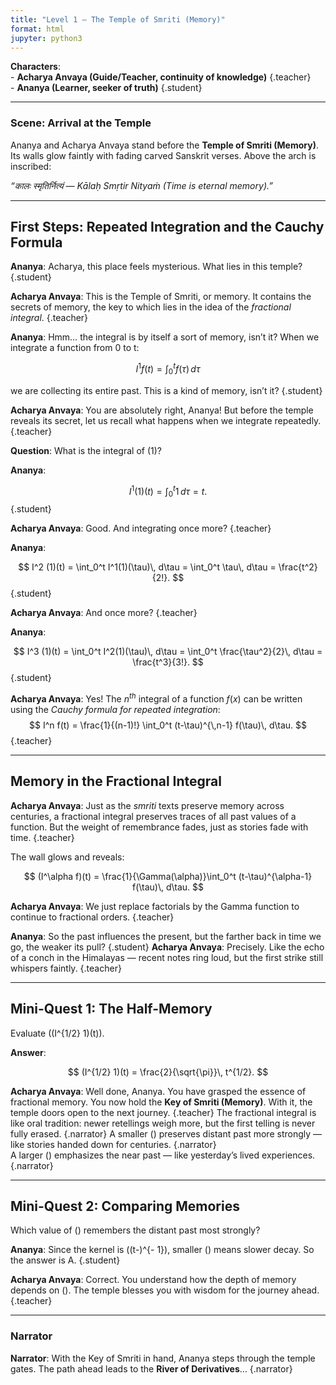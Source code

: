 ```yaml
---
title: "Level 1 – The Temple of Smriti (Memory)"
format: html
jupyter: python3
---
```


**Characters**:  
- **Acharya Anvaya (Guide/Teacher, continuity of knowledge)**
 {.teacher}  
- **Ananya (Learner, seeker of truth)**
 {.student}  

---

### Scene: Arrival at the Temple

Ananya and Acharya Anvaya stand before the **Temple of Smriti (Memory)**. Its walls glow faintly with fading carved Sanskrit verses. Above the arch is inscribed:  

*"कालः स्मृतिर्नित्यं — Kālaḥ Smṛtir Nityaṁ (Time is eternal memory)."*

---

## First Steps: Repeated Integration and the Cauchy Formula

**Ananya**: Acharya, this place feels mysterious. What lies in this temple?
 {.student}

**Acharya Anvaya**: This is the Temple of Smriti, or memory. It contains the secrets of memory, the key to which lies in the idea of the *fractional integral*.
 {.teacher}

**Ananya**: Hmm… the integral is by itself a sort of memory, isn’t it? When we integrate a function from 0 to t:  

$$
I^1 f(t) = \int_{0}^{t} f(\tau)\, d\tau
$$

we are collecting its entire past. This is a kind of memory, isn’t it?
 {.student}

**Acharya Anvaya**: You are absolutely right, Ananya! But before the temple reveals its secret, let us recall what happens when we integrate repeatedly.
 {.teacher}

**Question**: What is the integral of \(1\)?  

**Ananya**:  

$$
I^1 (1)(t) = \int_0^t 1\, d\tau = t.
$$ {.student}

**Acharya Anvaya**: Good. And integrating once more?
 {.teacher}

**Ananya**:  

$$
I^2 (1)(t) = \int_0^t I^1(1)(\tau)\, d\tau = \int_0^t \tau\, d\tau = \frac{t^2}{2!}.
$$
 {.student}

**Acharya Anvaya**: And once more?
 {.teacher}

**Ananya**:  

$$
I^3 (1)(t) = \int_0^t I^2(1)(\tau)\, d\tau = \int_0^t \frac{\tau^2}{2}\, d\tau = \frac{t^3}{3!}.
$$
 {.student}

**Acharya Anvaya**: Yes! The $n^{th}$ integral of a function $f(x)$ can be written using the *Cauchy formula for repeated integration*:  
$$
I^n f(t) = \frac{1}{(n-1)!} \int_0^t (t-\tau)^{\,n-1} f(\tau)\, d\tau.
$$
 {.teacher}

---

## Memory in the Fractional Integral

**Acharya Anvaya**: Just as the *smriti* texts preserve memory across centuries, a fractional integral preserves traces of all past values of a function. But the weight of remembrance fades, just as stories fade with time.
 {.teacher}


The wall glows and reveals:  

$$
(I^\alpha f)(t) = \frac{1}{\Gamma(\alpha)}\int_0^t (t-\tau)^{\alpha-1} f(\tau)\, d\tau.
$$

**Acharya Anvaya**: We just replace factorials by the Gamma function to continue to fractional orders.
 {.teacher}

**Ananya**: So the past influences the present, but the farther back in time we go, the weaker its pull?
 {.student}
**Acharya Anvaya**: Precisely. Like the echo of a conch in the Himalayas — recent notes ring loud, but the first strike still whispers faintly.
 {.teacher}

---

## Mini-Quest 1: The Half-Memory

Evaluate \((I^{1/2} 1)(t)\).  

**Answer**:  

$$
(I^{1/2} 1)(t) = \frac{2}{\sqrt{\pi}}\, t^{1/2}.
$$

**Acharya Anvaya**: Well done, Ananya. You have grasped the essence of fractional memory. You now hold the **Key of Smriti (Memory)**. With it, the temple doors open to the next journey.
 {.teacher}
The fractional integral is like oral tradition: newer retellings weigh more, but the first telling is never fully erased.
 {.narrator}
A smaller \(\alpha\) preserves distant past more strongly — like stories handed down for centuries.
 {.narrator}  
A larger \(\alpha\) emphasizes the near past — like yesterday’s lived experiences.
 {.narrator}

---

## Mini-Quest 2: Comparing Memories

Which value of \(\alpha\) remembers the distant past most strongly?  

\begin{itemize}
  \item Choice A: \(\alpha = 0.2\)  
  \item Choice B: \(\alpha = 0.5\)  
  \item Choice C: \(\alpha = 0.9\)  
\end{itemize}

**Ananya**: Since the kernel is \((t-\tau)^{\alpha - 1}\), smaller \(\alpha\) means slower decay. So the answer is A. {.student}

**Acharya Anvaya**: Correct. You understand how the depth of memory depends on \(\alpha\). The temple blesses you with wisdom for the journey ahead. {.teacher}

---

### Narrator

**Narrator**: With the Key of Smriti in hand, Ananya steps through the temple gates. The path ahead leads to the **River of Derivatives**… {.narrator}
